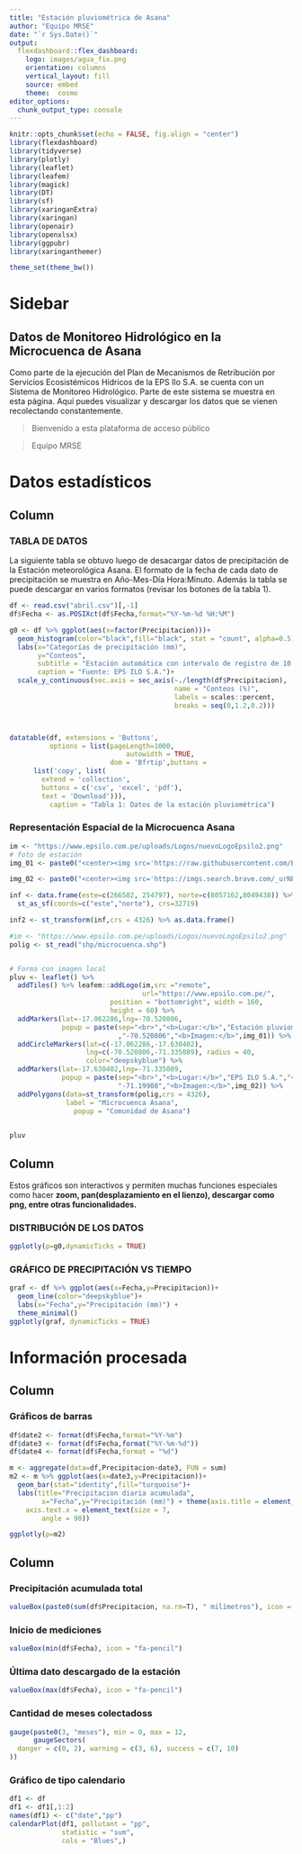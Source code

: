 ```yaml
---
title: "Estación pluviométrica de Asana"
author: "Equipo MRSE"
date: "`r Sys.Date()`"
output: 
  flexdashboard::flex_dashboard:
    logo: images/agua_fix.png
    orientation: columns
    vertical_layout: fill
    source: embed
    theme:  cosmo
editor_options: 
  chunk_output_type: console
---
```


```r
knitr::opts_chunk$set(echo = FALSE, fig.align = "center")
library(flexdashboard)
library(tidyverse)
library(plotly)
library(leaflet)
library(leafem)
library(magick)
library(DT)
library(sf)
library(xaringanExtra)
library(xaringan)
library(openair)
library(openxlsx)
library(ggpubr)
library(xaringanthemer)

theme_set(theme_bw())
```

# Sidebar {.sidebar style="color:cream"}
## Datos de Monitoreo Hidrológico en la Microcuenca de Asana
Como parte de la ejecución del Plan de Mecanismos de Retribución por Servicios Ecosistémicos Hídricos de la EPS Ilo S.A. se cuenta con un Sistema de Monitoreo Hidrológico. Parte de este sistema se muestra en esta página. Aquí puedes visualizar y descargar los datos que se vienen recolectando constantemente.

>Bienvenido a esta plataforma de acceso público

> Equipo MRSE



# Datos estadísticos {data-icon="fa-chart-bar"}
Column {data-width=300}
-----------------------------------------------------------------------

### TABLA DE DATOS
La siguiente tabla se obtuvo luego de desacargar datos de precipitación de la Estación meteorológica Asana. El formato de la fecha de cada dato de precipitación se muestra en Año-Mes-Día Hora:Minuto. Además la tabla se puede descargar en varios formatos (revisar los botones de la tabla 1).

```r
df <- read.csv("abril.csv")[,-1]
df$Fecha <- as.POSIXct(df$Fecha,format="%Y-%m-%d %H:%M")

g0 <- df %>% ggplot(aes(x=factor(Precipitacion)))+
  geom_histogram(color="black",fill="black", stat = "count", alpha=0.5)+
  labs(x="Categorías de precipitación (mm)",
       y="Conteos",
       subtitle = "Estación automática con intervalo de registro de 10 minutos",
       caption = "Fuente: EPS ILO S.A.")+
  scale_y_continuous(sec.axis = sec_axis(~./length(df$Precipitacion),
                                         name = "Conteos (%)",
                                         labels = scales::percent,
                                         breaks = seq(0,1.2,0.2)))



datatable(df, extensions = 'Buttons',
          options = list(pageLength=1000,
                             autowidth = TRUE,
                         dom = 'Bfrtip',buttons = 
      list('copy', list(
        extend = 'collection',
        buttons = c('csv', 'excel', 'pdf'),
        text = 'Download'))),
          caption = "Tabla 1: Datos de la estación pluviométrica")

```

### Representación Espacial de la Microcuenca Asana

```r
im <- "https://www.epsilo.com.pe/uploads/Logos/nuevoLogoEpsilo2.png"
# foto de estación
img_01 <- paste0("<center><img src='https://raw.githubusercontent.com/Bryan1qr/ggplot2_graphics/main/Estaci%C3%B3n.jpeg' width=150 height=200></center>")

img_02 <- paste0("<center><img src='https://imgs.search.brave.com/_urNEC00koyHwzUtjZQGAuh_Zqu16E7u5xr2vheNB1M/rs:fit:474:355:1/g:ce/aHR0cHM6Ly9wcmVu/c2FyZWdpb25hbC5w/ZS93cC1jb250ZW50/L3VwbG9hZHMvMjAx/OC8wNy9FcHMtSWxv/LTAyLmpwZw' width=150 height=200></center>")

inf <- data.frame(este=c(266582, 254797), norte=c(8057162,8049438)) %>% 
  st_as_sf(coords=c("este","norte"), crs=32719)

inf2 <- st_transform(inf,crs = 4326) %>% as.data.frame()

#im <- "https://www.epsilo.com.pe/uploads/Logos/nuevoLogoEpsilo2.png"
polig <- st_read("shp/microcuenca.shp")


# Forma con imagen local
pluv <- leaflet() %>% 
  addTiles() %>% leafem::addLogo(im,src ="remote",
                                 url="https://www.epsilo.com.pe/",
                         position = "bottomright", width = 160,
                         height = 60) %>% 
  addMarkers(lat=-17.062286,lng=-70.520806,
             popup = paste(sep="<br>","<b>Lugar:</b>","Estación pluviométrica","<b>Latitud:</b>","-17.062286","<b>Longitud:</b>"
                           ,"-70.520806","<b>Imagen:</b>",img_01)) %>% 
  addCircleMarkers(lat=c(-17.062286,-17.630402),
                   lng=c(-70.520806,-71.335089), radius = 40,
                   color="deepskyblue") %>% 
  addMarkers(lat=-17.630402,lng=-71.335089,
             popup = paste(sep="<br>","<b>Lugar:</b>","EPS ILO S.A.","<b>Latitud:</b>","-17.630402","<b>Longitud:</b>",
                           "-71.19908","<b>Imagen:</b>",img_02)) %>% 
  addPolygons(data=st_transform(polig,crs = 4326),
              label = "Microcuenca Asana",
                popup = "Comunidad de Asana")
  

pluv
```


Column {data-width=350}
-----------------------------------------------------------------------
Estos gráficos son interactivos y permiten muchas funciones especiales como hacer **zoom, pan(desplazamiento en el lienzo), descargar como png, entre otras funcionalidades.**

### DISTRIBUCIÓN DE LOS DATOS

```r
ggplotly(p=g0,dynamicTicks = TRUE)
```

### GRÁFICO DE PRECIPITACIÓN VS TIEMPO

```r
graf <- df %>% ggplot(aes(x=Fecha,y=Precipitacion))+
  geom_line(color="deepskyblue")+
  labs(x="Fecha",y="Precipitación (mm)") +
  theme_minimal()
ggplotly(graf, dynamicTicks = TRUE)
```

# Información procesada {data-icon="fa-chart-pie"}
Column {data-width=700}
-----------------------------------------------------------------------
### Gráficos de barras
```r
df$date2 <- format(df$Fecha,format="%Y-%m")
df$date3 <- format(df$Fecha,format("%Y-%m-%d"))
df$date4 <- format(df$Fecha,format = "%d")

m <- aggregate(data=df,Precipitacion~date3, FUN = sum)
m2 <- m %>% ggplot(aes(x=date3,y=Precipitacion))+
  geom_bar(stat="identity",fill="turquoise")+
  labs(title="Precipitacion diaria acumulada",
        x="Fecha",y="Precipitación (mm)") + theme(axis.title = element_text(size = 7),
    axis.text.x = element_text(size = 7,
        angle = 90))

ggplotly(p=m2)
```

Column {data-width=200}
-----------------------------------------------------------------------
### Precipitación acumulada total
```r
valueBox(paste0(sum(df$Precipitacion, na.rm=T), " milímetros"), icon = "fa-pencil")
```
### Inicio de mediciones
```r
valueBox(min(df$Fecha), icon = "fa-pencil")
```
### Última dato descargado de la estación
```r
valueBox(max(df$Fecha), icon = "fa-pencil")
```

### Cantidad de meses colectadoss
```r
gauge(paste0(3, "meses"), min = 0, max = 12, 
      gaugeSectors(
  danger = c(0, 2), warning = c(3, 6), success = c(7, 10)
))
```
### Gráfico de tipo calendario
```r
df1 <- df
df1 <- df1[,1:2]
names(df1) <- c("date","pp")
calendarPlot(df1, pollutant = "pp",
             statistic = "sum",
             cols = "Blues",)
```